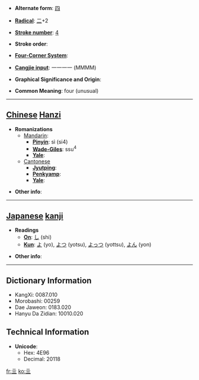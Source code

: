 * '''Alternate form''': [[四]]

* '''[[Wiktionary:Chinese radical index| Radical]]''': [[Wiktionary:Chinese radical index 二|二]]+2

* '''[[Wiktionary:Chinese total strokes index|Stroke number]]''': [[Wiktionary:Chinese total strokes index 4|4]]

* '''Stroke order''': 

* '''[[Wiktionary:Chinese four corner index|Four-Corner System]]''': 

* '''[[Wiktionary:Chinese Cangjie index|Cangjie input]]''': 一一一一 (MMMM)

* '''Graphical Significance and Origin''': 

* '''Common Meaning''': four (unusual)

----

== [[Chinese]] [[Hanzi]] ==

* '''Romanizations'''
** [[Mandarin]]:
*** '''[[Pinyin]]''': sì (si4)
*** '''[[Wade-Giles]]''': ssu<sup>4</sup>
*** '''[[Yale]]''': 
**[[Cantonese]]
***'''[[Jyutping]]''':
***'''[[Penkyamp]]''': 
***'''[[Yale]]''': 

* '''Other info''': 

----

== [[Japanese]] [[kanji]] ==

* '''Readings'''
** '''[[On]]''': [[し]] (shi)
** '''[[Kun]]''': [[よ]] (yo), [[よつ]] (yotsu), [[よっつ]] (yottsu), [[よん]] (yon)

* '''Other info''':  

----

== Dictionary Information ==

* KangXi: 0087.010
* Morobashi: 00259
* Dae Jaweon: 0183.020
* Hanyu Da Zidian: 10010.020

== Technical Information ==

* '''Unicode''':
** Hex: 4E96
** Decimal: 20118

[[fr:亖]]
[[ko:亖]]